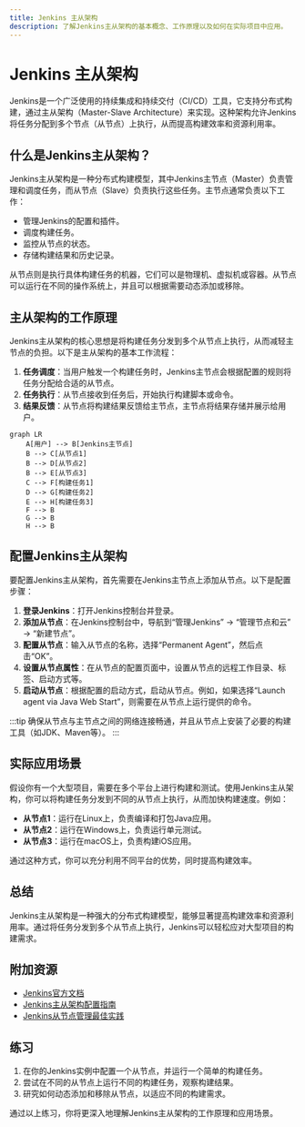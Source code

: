 ```yaml
---
title: Jenkins 主从架构
description: 了解Jenkins主从架构的基本概念、工作原理以及如何在实际项目中应用。
---
```


# Jenkins 主从架构

Jenkins是一个广泛使用的持续集成和持续交付（CI/CD）工具，它支持分布式构建，通过主从架构（Master-Slave Architecture）来实现。这种架构允许Jenkins将任务分配到多个节点（从节点）上执行，从而提高构建效率和资源利用率。

## 什么是Jenkins主从架构？

Jenkins主从架构是一种分布式构建模型，其中Jenkins主节点（Master）负责管理和调度任务，而从节点（Slave）负责执行这些任务。主节点通常负责以下工作：

- 管理Jenkins的配置和插件。
- 调度构建任务。
- 监控从节点的状态。
- 存储构建结果和历史记录。

从节点则是执行具体构建任务的机器，它们可以是物理机、虚拟机或容器。从节点可以运行在不同的操作系统上，并且可以根据需要动态添加或移除。

## 主从架构的工作原理

Jenkins主从架构的核心思想是将构建任务分发到多个从节点上执行，从而减轻主节点的负担。以下是主从架构的基本工作流程：

1. **任务调度**：当用户触发一个构建任务时，Jenkins主节点会根据配置的规则将任务分配给合适的从节点。
2. **任务执行**：从节点接收到任务后，开始执行构建脚本或命令。
3. **结果反馈**：从节点将构建结果反馈给主节点，主节点将结果存储并展示给用户。

```mermaid
graph LR
    A[用户] --> B[Jenkins主节点]
    B --> C[从节点1]
    B --> D[从节点2]
    B --> E[从节点3]
    C --> F[构建任务1]
    D --> G[构建任务2]
    E --> H[构建任务3]
    F --> B
    G --> B
    H --> B
```

## 配置Jenkins主从架构

要配置Jenkins主从架构，首先需要在Jenkins主节点上添加从节点。以下是配置步骤：

1. **登录Jenkins**：打开Jenkins控制台并登录。
2. **添加从节点**：在Jenkins控制台中，导航到“管理Jenkins” -> “管理节点和云” -> “新建节点”。
3. **配置从节点**：输入从节点的名称，选择“Permanent Agent”，然后点击“OK”。
4. **设置从节点属性**：在从节点的配置页面中，设置从节点的远程工作目录、标签、启动方式等。
5. **启动从节点**：根据配置的启动方式，启动从节点。例如，如果选择“Launch agent via Java Web Start”，则需要在从节点上运行提供的命令。

:::tip
确保从节点与主节点之间的网络连接畅通，并且从节点上安装了必要的构建工具（如JDK、Maven等）。
:::

## 实际应用场景

假设你有一个大型项目，需要在多个平台上进行构建和测试。使用Jenkins主从架构，你可以将构建任务分发到不同的从节点上执行，从而加快构建速度。例如：

- **从节点1**：运行在Linux上，负责编译和打包Java应用。
- **从节点2**：运行在Windows上，负责运行单元测试。
- **从节点3**：运行在macOS上，负责构建iOS应用。

通过这种方式，你可以充分利用不同平台的优势，同时提高构建效率。

## 总结

Jenkins主从架构是一种强大的分布式构建模型，能够显著提高构建效率和资源利用率。通过将任务分发到多个从节点上执行，Jenkins可以轻松应对大型项目的构建需求。

## 附加资源

- [Jenkins官方文档](https://www.jenkins.io/doc/)
- [Jenkins主从架构配置指南](https://www.jenkins.io/doc/book/scaling/adding-slaves/)
- [Jenkins从节点管理最佳实践](https://www.jenkins.io/doc/book/managing/nodes/)

## 练习

1. 在你的Jenkins实例中配置一个从节点，并运行一个简单的构建任务。
2. 尝试在不同的从节点上运行不同的构建任务，观察构建结果。
3. 研究如何动态添加和移除从节点，以适应不同的构建需求。

通过以上练习，你将更深入地理解Jenkins主从架构的工作原理和应用场景。